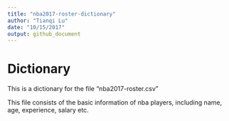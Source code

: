 ```yaml
---
title: "nba2017-roster-dictionary"
author: "Tianqi Lu"
date: "10/15/2017"
output: github_document
---
```

# Dictionary

This is a dictionary for the file "nba2017-roster.csv"

This file consists of the basic information of nba players, including name, age, experience, salary etc.